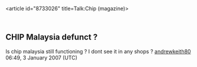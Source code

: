 <article id="8733026" title=Talk:Chip (magazine)>
	<talkpage id="8733026" title="Talk:Chip (magazine)">
{{WikiProject Magazines|class=Stub|importance=|auto=yes}}
==CHIP Malaysia defunct ?==
Is chip malaysia still functioning ? I dont see it in any shops ? [[User:Andrew80|andrewkeith80]] 06:49, 3 January 2007 (UTC)
	</talkpage>
</article>
